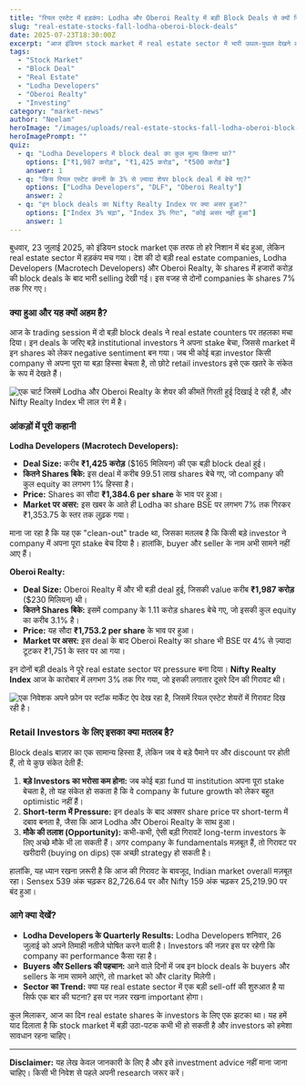 ```yaml
---
title: "रियल एस्टेट में हड़कंप: Lodha और Oberoi Realty में बड़ी Block Deals से क्यों गिरे शेयर?"
slug: "real-estate-stocks-fall-lodha-oberoi-block-deals"
date: 2025-07-23T18:30:00Z
excerpt: "आज इंडियन stock market में real estate sector में भारी उथल-पुथल देखने को मिली। Lodha Developers और Oberoi Realty के shares में बड़ी block deals के बाद 7% तक की गिरावट आई।"
tags:
  - "Stock Market"
  - "Block Deal"
  - "Real Estate"
  - "Lodha Developers"
  - "Oberoi Realty"
  - "Investing"
category: "market-news"
author: "Neelam"
heroImage: "/images/uploads/real-estate-stocks-fall-lodha-oberoi-block-deals/hero-image.jpg"
heroImagePrompt: ""
quiz:
  - q: "Lodha Developers में block deal का कुल मूल्य कितना था?"
    options: ["₹1,987 करोड़", "₹1,425 करोड़", "₹500 करोड़"]
    answer: 1
  - q: "किस रियल एस्टेट कंपनी के 3% से ज़्यादा शेयर block deal में बेचे गए?"
    options: ["Lodha Developers", "DLF", "Oberoi Realty"]
    answer: 2
  - q: "इन block deals का Nifty Realty Index पर क्या असर हुआ?"
    options: ["Index 3% चढ़ा", "Index 3% गिरा", "कोई असर नहीं हुआ"]
    answer: 1
---
```


बुधवार, 23 जुलाई 2025, को इंडियन stock market एक तरफ तो हरे निशान में बंद हुआ, लेकिन real estate sector में हड़कंप मच गया। देश की दो बड़ी real estate companies, Lodha Developers (Macrotech Developers) और Oberoi Realty, के shares में हजारों करोड़ की block deals के बाद भारी selling देखी गई। इस वजह से दोनों companies के shares 7% तक गिर गए।

### क्या हुआ और यह क्यों अहम है?

आज के trading session में दो बड़ी block deals ने real estate counters पर तहलका मचा दिया। इन deals के जरिए बड़े institutional investors ने अपना stake बेचा, जिससे market में इन shares को लेकर negative sentiment बन गया। जब भी कोई बड़ा investor किसी company से अपना पूरा या बड़ा हिस्सा बेचता है, तो छोटे retail investors इसे एक खतरे के संकेत के रूप में देखते हैं।

![एक चार्ट जिसमें Lodha और Oberoi Realty के शेयर की कीमतें गिरती हुई दिखाई दे रही हैं, और Nifty Realty Index भी लाल रंग में है।](/images/uploads/real-estate-stocks-fall-lodha-oberoi-block-deals/realty-stocks-fall.png)

### आंकड़ों में पूरी कहानी

**Lodha Developers (Macrotech Developers):**
*   **Deal Size:** करीब **₹1,425 करोड़** ($165 मिलियन) की एक बड़ी block deal हुई।
*   **कितने Shares बिके:** इस deal में करीब 99.51 लाख shares बेचे गए, जो company की कुल equity का लगभग 1% हिस्सा है।
*   **Price:** Shares का सौदा **₹1,384.6 per share** के भाव पर हुआ।
*   **Market पर असर:** इस खबर के आते ही Lodha का share BSE पर लगभग 7% तक गिरकर ₹1,353.75 के स्तर तक लुढ़क गया।

माना जा रहा है कि यह एक "clean-out" trade था, जिसका मतलब है कि किसी बड़े investor ने company में अपना पूरा stake बेच दिया है। हालांकि, buyer और seller के नाम अभी सामने नहीं आए हैं।

**Oberoi Realty:**
*   **Deal Size:** Oberoi Realty में और भी बड़ी deal हुई, जिसकी value करीब **₹1,987 करोड़** ($230 मिलियन) थी।
*   **कितने Shares बिके:** इसमें company के 1.11 करोड़ shares बेचे गए, जो इसकी कुल equity का करीब 3.1% है।
*   **Price:** यह सौदा **₹1,753.2 per share** के भाव पर हुआ।
*   **Market पर असर:** इस deal के बाद Oberoi Realty का share भी BSE पर 4% से ज़्यादा टूटकर ₹1,751 के स्तर पर आ गया।

इन दोनों बड़ी deals ने पूरे real estate sector पर pressure बना दिया। **Nifty Realty Index** आज के कारोबार में लगभग 3% तक गिर गया, जो इसकी लगातार दूसरे दिन की गिरावट थी।

![एक निवेशक अपने फ़ोन पर स्टॉक मार्केट ऐप देख रहा है, जिसमें रियल एस्टेट शेयरों में गिरावट दिख रही है।](/images/uploads/real-estate-stocks-fall-lodha-oberoi-block-deals/investor-reaction.png)

### Retail Investors के लिए इसका क्या मतलब है?

Block deals बाज़ार का एक सामान्य हिस्सा हैं, लेकिन जब ये बड़े पैमाने पर और discount पर होती हैं, तो ये कुछ संकेत देती हैं:

1.  **बड़े Investors का भरोसा कम होना:** जब कोई बड़ा fund या institution अपना पूरा stake बेचता है, तो यह संकेत हो सकता है कि वे company के future growth को लेकर बहुत optimistic नहीं हैं।
2.  **Short-term में Pressure:** इन deals के बाद अक्सर share price पर short-term में दबाव बनता है, जैसा कि आज Lodha और Oberoi Realty के साथ हुआ।
3.  **मौके की तलाश (Opportunity):** कभी-कभी, ऐसी बड़ी गिरावटें long-term investors के लिए अच्छे मौके भी ला सकती हैं। अगर company के fundamentals मज़बूत हैं, तो गिरावट पर खरीदारी (buying on dips) एक अच्छी strategy हो सकती है।

हालांकि, यह ध्यान रखना ज़रूरी है कि आज की गिरावट के बावजूद, Indian market overall मज़बूत रहा। Sensex 539 अंक चढ़कर 82,726.64 पर और Nifty 159 अंक चढ़कर 25,219.90 पर बंद हुआ।

### आगे क्या देखें?

*   **Lodha Developers के Quarterly Results:** Lodha Developers शनिवार, 26 जुलाई को अपने तिमाही नतीजे घोषित करने वाली है। Investors की नज़र इस पर रहेगी कि company का performance कैसा रहा है।
*   **Buyers और Sellers की पहचान:** आने वाले दिनों में जब इन block deals के buyers और sellers के नाम सामने आएंगे, तो market को और clarity मिलेगी।
*   **Sector का Trend:** क्या यह real estate sector में एक बड़ी sell-off की शुरुआत है या सिर्फ एक बार की घटना? इस पर नज़र रखना important होगा।

कुल मिलाकर, आज का दिन real estate shares के investors के लिए एक झटका था। यह हमें याद दिलाता है कि stock market में बड़ी उठा-पटक कभी भी हो सकती है और investors को हमेशा सावधान रहना चाहिए।

---
**Disclaimer:** यह लेख केवल जानकारी के लिए है और इसे investment advice नहीं माना जाना चाहिए। किसी भी निवेश से पहले अपनी research जरूर करें।